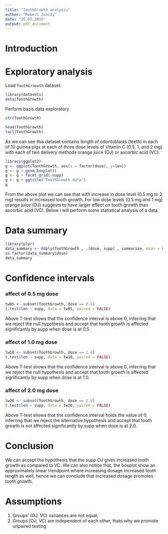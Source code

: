 ```yaml
---
title: "ToothGrowth analysis"
author: "Robert Jonczy"
date: "26.07.2015"
output: pdf_document
---
```


# Introduction

# Exploratory analysis

Load `ToothGroowth` dataset:

```r
library(datasets)
data(ToothGrowth)
```

Perform basis data exploratory
```r
str(ToothGrowth)

head(ToothGrowth)
tail(ToothGrowth)
```
As we can see this dataset contains length of odontoblasts (teeth) in each of 10 guinea pigs at each of three dose levels of Vitamin C (0.5, 1, and 2 mg) with each of two delivery methods orange juice (OJ) or ascorbic acid (VC).

```r
library(ggplot2)
g <- ggplot(ToothGrowth, aes(x = factor(dose), y=len))
g <- g + geom_boxplot()
g <- g + facet_grid(~supp)
g <- g + ggtitle('ToothGrowth data')
g
```

From the above plot we can see that with increase in dose level (0.5 mg to 2 mg) results in increased tooth growth. For low dose levels (0.5 mg and 1 mg) orange juice (OJ) suggests to have larger effect on tooth growth than ascorbic acid (VC). Below i will perform some statistical analysis of a data.

# Data summary

```r
library(plyr)
data_summary <- ddply(ToothGrowth , .(dose, supp) , summarize, mean = mean(len), sd = sd(len))
as.factor(data_summary$dose)
data_summary
```

# Confidence intervals

### affect of 0.5 mg dose
```r
tw05 <- subset(ToothGrowth, dose == 0.5)
t.test(len ~ supp, data = tw05, paired = FALSE)
```
Above T-test shows that the confidence interval is above 0, inferring that we reject the null hypothesis and accept that tooth growth is affected significantly by supp when dose is at 0.5. 

### affect of 1.0 mg dose
```r
tw10 <- subset(ToothGrowth, dose == 1.0)
t.test(len ~ supp, data = tw10, paired = FALSE)
```
Above T-test shows that the confidence interval is above 0, inferring that we reject the null hypothesis and accept that tooth growth is affected significantly by supp when dose is at 1.0. 

### affect of 2.0 mg dose
```r
tw20 <- subset(ToothGrowth, dose == 2.0)
t.test(len ~ supp, data = tw20, paired = FALSE)
```
Above T-test shows that the confidence interval holds the value of 0, inferring that we reject the alternative hypothesis and accept that tooth growth is not affected significantly by supp when dose is at 2.0. 

# Conclusion

We can accept the hypothesis that the supp OJ gives increased tooth growth as compared to VC. We can also notice that, the boxplot show an approximately linear trendpoint where increasing dosage increased tooth length as well, hence we can conclude that increased dosage promotes tooth growth.


# Assumptions

1. Groups' (OJ, VC) variances are not equal,
2. Groups (OJ, VC) are independent of each other, thats why we promote unpaired testing
